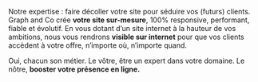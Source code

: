 Notre expertise : faire décoller votre site pour séduire vos (futurs) clients. Graph and Co crée **votre site sur-mesure**, 100% responsive, performant, fiable et évolutif. En vous dotant d’un site internet à la hauteur de vos ambitions, nous vous rendrons **visible sur internet** pour que vos clients accèdent à votre offre, n’importe où, n’importe quand.

Oui, chacun son métier. Le vôtre, être un expert dans votre domaine. Le nôtre, **booster votre présence en ligne.**
